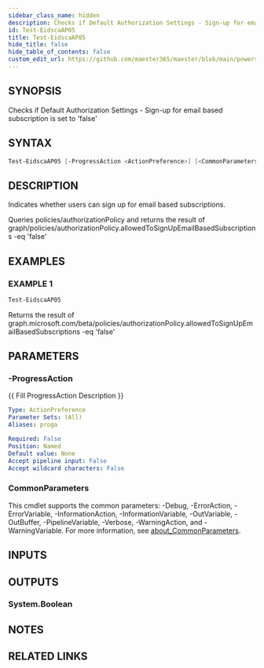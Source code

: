 ```yaml
---
sidebar_class_name: hidden
description: Checks if Default Authorization Settings - Sign-up for email based subscription is set to 'false'
id: Test-EidscaAP05
title: Test-EidscaAP05
hide_title: false
hide_table_of_contents: false
custom_edit_url: https://github.com/maester365/maester/blob/main/powershell/public/Test-EidscaAP05.ps1
---
```


## SYNOPSIS

Checks if Default Authorization Settings - Sign-up for email based subscription is set to 'false'

## SYNTAX

```powershell
Test-EidscaAP05 [-ProgressAction <ActionPreference>] [<CommonParameters>]
```

## DESCRIPTION

Indicates whether users can sign up for email based subscriptions.

Queries policies/authorizationPolicy
and returns the result of
 graph/policies/authorizationPolicy.allowedToSignUpEmailBasedSubscriptions -eq 'false'

## EXAMPLES

### EXAMPLE 1

```powershell
Test-EidscaAP05
```

Returns the result of graph.microsoft.com/beta/policies/authorizationPolicy.allowedToSignUpEmailBasedSubscriptions -eq 'false'

## PARAMETERS

### -ProgressAction

\{\{ Fill ProgressAction Description \}\}

```yaml
Type: ActionPreference
Parameter Sets: (All)
Aliases: proga

Required: False
Position: Named
Default value: None
Accept pipeline input: False
Accept wildcard characters: False
```

### CommonParameters

This cmdlet supports the common parameters: -Debug, -ErrorAction, -ErrorVariable, -InformationAction, -InformationVariable, -OutVariable, -OutBuffer, -PipelineVariable, -Verbose, -WarningAction, and -WarningVariable. For more information, see [about_CommonParameters](http://go.microsoft.com/fwlink/?LinkID=113216).

## INPUTS

## OUTPUTS

### System.Boolean

## NOTES

## RELATED LINKS
